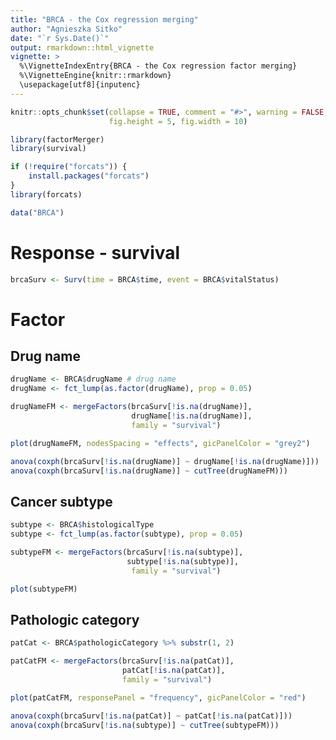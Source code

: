 ```yaml
---
title: "BRCA - the Cox regression merging"
author: "Agnieszka Sitko"
date: "`r Sys.Date()`"
output: rmarkdown::html_vignette
vignette: >
  %\VignetteIndexEntry{BRCA - the Cox regression factor merging}
  %\VignetteEngine{knitr::rmarkdown}
  \usepackage[utf8]{inputenc}
---
```


```r
knitr::opts_chunk$set(collapse = TRUE, comment = "#>", warning = FALSE, message = FALSE,
                      fig.height = 5, fig.width = 10)
```

```r
library(factorMerger)
library(survival)
```
```r
if (!require("forcats")) {
    install.packages("forcats")
}
library(forcats)

```


```r
data("BRCA")
```


# Response - survival

```r
brcaSurv <- Surv(time = BRCA$time, event = BRCA$vitalStatus)
```


# Factor
## Drug name
```r
drugName <- BRCA$drugName # drug name
drugName <- fct_lump(as.factor(drugName), prop = 0.05) 

```

```r
drugNameFM <- mergeFactors(brcaSurv[!is.na(drugName)], 
                           drugName[!is.na(drugName)], 
                           family = "survival")

plot(drugNameFM, nodesSpacing = "effects", gicPanelColor = "grey2")
```

```r
anova(coxph(brcaSurv[!is.na(drugName)] ~ drugName[!is.na(drugName)]))
anova(coxph(brcaSurv[!is.na(drugName)] ~ cutTree(drugNameFM)))
```


## Cancer subtype

```r
subtype <- BRCA$histologicalType
subtype <- fct_lump(as.factor(subtype), prop = 0.05) 

subtypeFM <- mergeFactors(brcaSurv[!is.na(subtype)], 
                          subtype[!is.na(subtype)],
                           family = "survival")

plot(subtypeFM) 
```

## Pathologic category

```r
patCat <- BRCA$pathologicCategory %>% substr(1, 2)

patCatFM <- mergeFactors(brcaSurv[!is.na(patCat)],
                         patCat[!is.na(patCat)],
                         family = "survival")

plot(patCatFM, responsePanel = "frequency", gicPanelColor = "red")
```

```r
anova(coxph(brcaSurv[!is.na(patCat)] ~ patCat[!is.na(patCat)]))
anova(coxph(brcaSurv[!is.na(subtype)] ~ cutTree(subtypeFM)))
```

